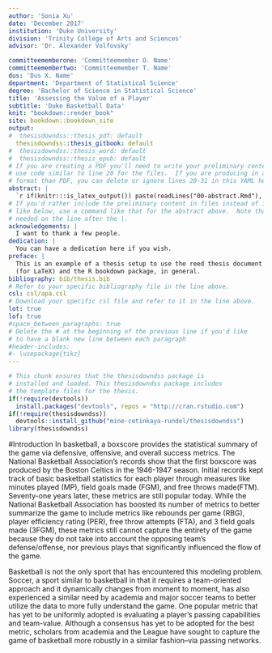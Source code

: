 ```yaml
---
author: 'Sonia Xu'
date: 'December 2017'
institution: 'Duke University'
division: 'Trinity College of Arts and Sciences'
advisor: 'Dr. Alexander Volfovsky'

committeememberone: 'Committeemember O. Name'
committeemembertwo: 'Committeemember T. Name'
dus: 'Dus X. Name'
department: 'Department of Statistical Science'
degree: 'Bachelor of Science in Statistical Science'
title: 'Assessing the Value of a Player'
subtitle: 'Duke Basketball Data'
knit: "bookdown::render_book"
site: bookdown::bookdown_site
output: 
#  thesisdowndss::thesis_pdf: default
  thesisdowndss::thesis_gitbook: default
#  thesisdowndss::thesis_word: default
#  thesisdowndss::thesis_epub: default
# If you are creating a PDF you'll need to write your preliminary content here or
# use code similar to line 20 for the files.  If you are producing in a different
# format than PDF, you can delete or ignore lines 20-31 in this YAML header.
abstract: |
  `r if(knitr:::is_latex_output()) paste(readLines("00-abstract.Rmd"), collapse = '\n  ')`
# If you'd rather include the preliminary content in files instead of inline
# like below, use a command like that for the abstract above.  Note that a tab is 
# needed on the line after the |.
acknowledgements: |
  I want to thank a few people.
dedication: |
  You can have a dedication here if you wish. 
preface: |
  This is an example of a thesis setup to use the reed thesis document class
  (for LaTeX) and the R bookdown package, in general.
bibliography: bib/thesis.bib
# Refer to your specific bibliography file in the line above.
csl: csl/apa.csl
# Download your specific csl file and refer to it in the line above.
lot: true
lof: true
#space_between_paragraphs: true
# Delete the # at the beginning of the previous line if you'd like
# to have a blank new line between each paragraph
#header-includes:
#- \usepackage{tikz}
---
```


<!--
Above is the YAML (YAML Ain't Markup Language) header that includes a lot of metadata used to produce the document.  Be careful with spacing in this header!

If you'd prefer to not include a Dedication, for example, simply delete lines 17 and 18 above or add a # before them to comment them out.  If you have other LaTeX packages you would like to include, delete the # before header-includes and list the packages after hyphens on new lines.

If you'd like to include a comment that won't be produced in your resulting file enclose it in a block like this.
-->

<!--
If you receive a duplicate label error after knitting, make sure to delete the index.Rmd file and then knit again.
-->

```r
# This chunk ensures that the thesisdowndss package is
# installed and loaded. This thesisdowndss package includes
# the template files for the thesis.
if(!require(devtools))
  install.packages("devtools", repos = "http://cran.rstudio.com")
if(!require(thesisdowndss))
  devtools::install_github("mine-cetinkaya-rundel/thesisdowndss")
library(thesisdowndss)
```

<!-- You'll need to include the order that you'd like Rmd files to appear in the _bookdown.yml file for
PDF files and also delete the # before rmd_files: there.  You'll want to not include 00(two-hyphens)prelim.Rmd
and 00-abstract.Rmd since they are handled in the YAML above differently for the PDF version.
-->

<!-- The {.unnumbered} option here means that the introduction will be "Chapter 0." You can also use {-} for no numbers
on chapters.
-->

#Introduction
In basketball, a boxscore provides the statistical summary of the game via defensive, offensive, and overall success metrics. The National Basketball Association's records show that the first boxscore was produced by the Boston Celtics in the 1946-1947 season. Initial records kept track of basic basketball statistics for each player through measures like minutes played (MP), field goals made (FGM), and free throws made(FTM). Seventy-one years later, these metrics are still popular today. While the National Basketball Association has boosted its number of metrics to better summarize the game to include metrics like rebounds per game (RBG), player efficiency rating (PER), free throw attempts (FTA), and 3 field goals made (3FGM), these metrics still cannot capture the entirety of the game because they do not take into account the opposing team's defense/offense, nor previous plays that significantly influenced the flow of the game.

Basketball is not the only sport that has encountered this modeling problem. Soccer, a sport similar to basketball in that it requires a team-oriented approach and it dynamically changes from moment to moment, has also experienced a similar need by academia and major soccer teams to better utilize the data to more fully understand the game. One popular metric that has yet to be uniformly adopted is evaluating a player's passing capabilities and team-value. Although a consensus has yet to be adopted for the best metric, scholars from academia and the League have sought to capture the game of basketball more robustly in a similar fashion--via passing networks.

